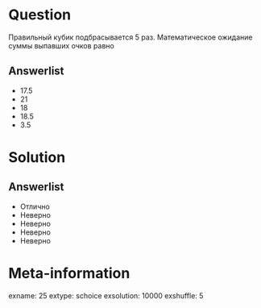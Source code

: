 Question
========
  Правильный кубик подбрасывается 5 раз. Математическое ожидание суммы выпавших очков равно
  

Answerlist
----------
*  $17.5$
*  $21$
*  $18$
*  $18.5$
*  $3.5$

Solution
========

Answerlist
----------
*  Отлично
*  Неверно
*  Неверно
*  Неверно
*  Неверно

Meta-information
================
exname: 25
extype: schoice
exsolution: 10000
exshuffle: 5
